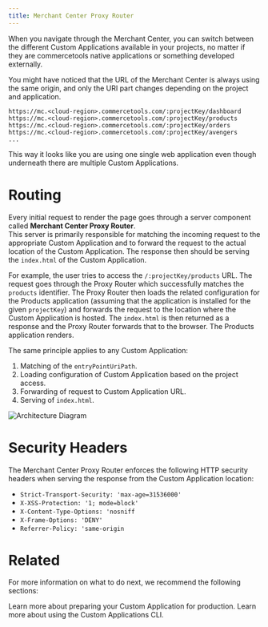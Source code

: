 ```yaml
---
title: Merchant Center Proxy Router
---
```


When you navigate through the Merchant Center, you can switch between the different Custom Applications available in your projects, no matter if they are commercetools native applications or something developed externally.

You might have noticed that the URL of the Merchant Center is always using the same origin, and only the URI part changes depending on the project and application.

```
https://mc.<cloud-region>.commercetools.com/:projectKey/dashboard
https://mc.<cloud-region>.commercetools.com/:projectKey/products
https://mc.<cloud-region>.commercetools.com/:projectKey/orders
https://mc.<cloud-region>.commercetools.com/:projectKey/avengers
...
```

This way it looks like you are using one single web application even though underneath there are multiple Custom Applications.

# Routing

Every initial request to render the page goes through a server component called **Merchant Center Proxy Router**.<br />
This server is primarily responsible for matching the incoming request to the appropriate Custom Application and to forward the request to the actual location of the Custom Application. The response then should be serving the `index.html` of the Custom Application.

For example, the user tries to access the `/:projectKey/products` URL. The request goes through the Proxy Router which successfully matches the `products` identifier. The Proxy Router then loads the related configuration for the Products application (assuming that the application is installed for the given `projectKey`) and forwards the request to the location where the Custom Application is hosted. The `index.html` is then returned as a response and the Proxy Router forwards that to the browser. The Products application renders.

The same principle applies to any Custom Application:
1. Matching of the `entryPointUriPath`.
2. Loading configuration of Custom Application based on the project access.
3. Forwarding of request to Custom Application URL.
4. Serving of `index.html`.

![Architecture Diagram](/images/merchant-center-proxy-router.png 'Merchant Center Proxy Router architecture')

# Security Headers

The Merchant Center Proxy Router enforces the following HTTP security headers when serving the response from the Custom Application location:

* `Strict-Transport-Security: 'max-age=31536000'`
* `X-XSS-Protection: '1; mode=block'`
* `X-Content-Type-Options: 'nosniff`
* `X-Frame-Options: 'DENY'`
* `Referrer-Policy: 'same-origin`

# Related

For more information on what to do next, we recommend the following sections:

<Cards smallTitle clickable>
  <Card
    title="Going to Production"
    href="/development/going-to-production"
  >
    Learn more about preparing your Custom Application for production.
  </Card>
  <Card
    title="CLI"
    href="/api-reference/cli"
  >
    Learn more about using the Custom Applications CLI.
  </Card>
</Cards>
